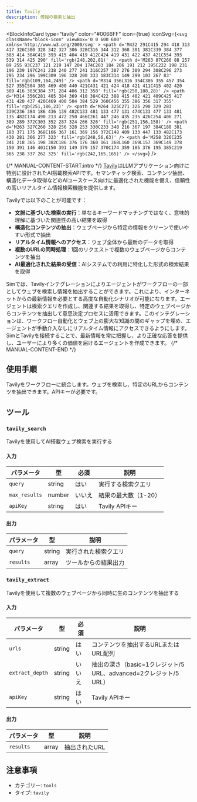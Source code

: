 ```yaml
---
title: Tavily
description: 情報の検索と抽出
---
```



<BlockInfoCard 
  type="tavily"
  color="#0066FF"
  icon={true}
  iconSvg={`<svg className="block-icon" viewBox='0 0 600 600' xmlns='http://www.w3.org/2000/svg' >
      <path
        d='M432 291C415 294 418 313 417 326C380 328 342 327 306 328C316 344 312 368 301 381C339 384 377 383 414 384C419 393 415 404 419 412C424 419 431 422 437 421C554 393 539 314 425 290'
        fill='rgb(248,202,81)'
      />
      <path
        d='M263 87C260 88 257 89 255 93C237 121 219 147 204 174C203 184 206 191 212 195C222 198 231 196 239 197C241 238 240 277 241 316C257 307 276 309 294 308C296 273 295 234 296 199C309 196 328 200 333 183C314 149 299 103 267 83'
        fill='rgb(109,164,249)'
      />
      <path
        d='M314 356L316 354C386 355 457 354 527 355C504 385 469 400 440 421C431 421 424 418 421 411C415 402 420 389 416 383C384 371 284 406 312 358'
        fill='rgb(250,188,28)'
      />
      <path
        d='M314 356C281 405 384 369 410 384C422 388 415 402 421 409C425 417 431 420 437 420C469 400 504 384 529 360C456 355 386 356 317 355'
        fill='rgb(251,186,23)'
      />
      <path
        d='M264 325C271 325 290 329 283 339C236 384 186 436 139 482C133 481 133 477 131 474C133 477 133 481 135 482C174 490 213 472 250 466C261 447 246 435 235 426C254 406 271 389 289 372C303 352 287 324 266 326'
        fill='rgb(251,156,158)'
      />
      <path
        d='M263 327C260 328 256 328 253 330C233 348 216 367 197 384C188 381 183 371 175 368C166 367 161 369 156 372C148 409 133 447 133 482C173 430 281 366 277 323'
        fill='rgb(248,56,63)'
      />
      <path
        d='M258 326C235 341 218 365 198 382C186 376 176 360 161 368L160 369L157 369C149 378 150 391 146 401C150 391 149 379 157 370C174 359 185 376 195 385C219 365 238 337 262 325'
        fill='rgb(242,165,165)'
      />
    </svg>`}
/>

{/* MANUAL-CONTENT-START:intro */}
[Tavily](https://www.tavily.com/)はLLMアプリケーション向けに特別に設計されたAI搭載検索APIです。セマンティック検索、コンテンツ抽出、構造化データ取得などのAIユースケース向けに最適化された機能を備え、信頼性の高いリアルタイム情報検索機能を提供します。

Tavilyでは以下のことが可能です：

- **文脈に基づいた検索の実行**：単なるキーワードマッチングではなく、意味的理解に基づいた関連性の高い結果を取得
- **構造化コンテンツの抽出**：ウェブページから特定の情報をクリーンで使いやすい形式で抽出
- **リアルタイム情報へのアクセス**：ウェブ全体から最新のデータを取得
- **複数のURLの同時処理**：1回のリクエストで複数のウェブページからコンテンツを抽出
- **AI最適化された結果の受信**：AIシステムでの利用に特化した形式の検索結果を取得

Simでは、Tavilyインテグレーションによりエージェントがワークフローの一部としてウェブを検索し情報を抽出することができます。これにより、インターネットからの最新情報を必要とする高度な自動化シナリオが可能になります。エージェントは検索クエリを作成し、関連する結果を取得し、特定のウェブページからコンテンツを抽出して意思決定プロセスに活用できます。このインテグレーションは、ワークフロー自動化とウェブ上の膨大な知識の間のギャップを埋め、エージェントが手動介入なしにリアルタイム情報にアクセスできるようにします。SimとTavilyを接続することで、最新情報を常に把握し、より正確な応答を提供し、ユーザーにより多くの価値を届けるエージェントを作成できます。
{/* MANUAL-CONTENT-END */}

## 使用手順

Tavilyをワークフローに統合します。ウェブを検索し、特定のURLからコンテンツを抽出できます。APIキーが必要です。

## ツール

### `tavily_search`

Tavilyを使用してAI搭載ウェブ検索を実行する

#### 入力

| パラメータ | 型 | 必須 | 説明 |
| --------- | ---- | -------- | ----------- |
| `query` | string | はい | 実行する検索クエリ |
| `max_results` | number | いいえ | 結果の最大数（1-20） |
| `apiKey` | string | はい | Tavily APIキー |

#### 出力

| パラメータ | 型 | 説明 |
| --------- | ---- | ----------- |
| `query` | string | 実行された検索クエリ |
| `results` | array | ツールからの結果出力 |

### `tavily_extract`

Tavilyを使用して複数のウェブページから同時に生のコンテンツを抽出する

#### 入力

| パラメータ | 型 | 必須 | 説明 |
| --------- | ---- | -------- | ----------- |
| `urls` | string | はい | コンテンツを抽出するURLまたはURL配列 |
| `extract_depth` | string | いいえ | 抽出の深さ（basic=1クレジット/5 URL、advanced=2クレジット/5 URL） |
| `apiKey` | string | はい | Tavily APIキー |

#### 出力

| パラメータ | 型 | 説明 |
| --------- | ---- | ----------- |
| `results` | array | 抽出されたURL |

## 注意事項

- カテゴリー: `tools`
- タイプ: `tavily`
